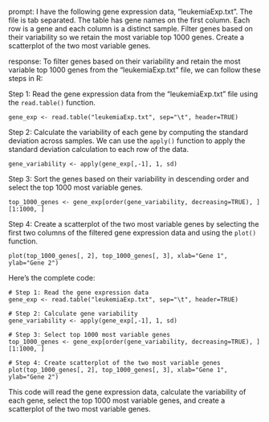 prompt:
I have the following gene expression data, "leukemiaExp.txt". The file is tab separated. The table has gene names on the first column. Each row is a gene and each column is a distinct sample. Filter genes based on their variability so we retain the most variable top 1000 genes. Create a scatterplot of the two most variable genes.

response:
To filter genes based on their variability and retain the most variable top 1000 genes from the "leukemiaExp.txt" file, we can follow these steps in R:

Step 1: Read the gene expression data from the "leukemiaExp.txt" file using the `read.table()` function.

```
gene_exp <- read.table("leukemiaExp.txt", sep="\t", header=TRUE)
```

Step 2: Calculate the variability of each gene by computing the standard deviation across samples. We can use the `apply()` function to apply the standard deviation calculation to each row of the data.

```
gene_variability <- apply(gene_exp[,-1], 1, sd)
```

Step 3: Sort the genes based on their variability in descending order and select the top 1000 most variable genes.

```
top_1000_genes <- gene_exp[order(gene_variability, decreasing=TRUE), ][1:1000, ]
```

Step 4: Create a scatterplot of the two most variable genes by selecting the first two columns of the filtered gene expression data and using the `plot()` function.

```
plot(top_1000_genes[, 2], top_1000_genes[, 3], xlab="Gene 1", ylab="Gene 2")
```

Here's the complete code:

```
# Step 1: Read the gene expression data
gene_exp <- read.table("leukemiaExp.txt", sep="\t", header=TRUE)

# Step 2: Calculate gene variability
gene_variability <- apply(gene_exp[,-1], 1, sd)

# Step 3: Select top 1000 most variable genes
top_1000_genes <- gene_exp[order(gene_variability, decreasing=TRUE), ][1:1000, ]

# Step 4: Create scatterplot of the two most variable genes
plot(top_1000_genes[, 2], top_1000_genes[, 3], xlab="Gene 1", ylab="Gene 2")
```

This code will read the gene expression data, calculate the variability of each gene, select the top 1000 most variable genes, and create a scatterplot of the two most variable genes.
